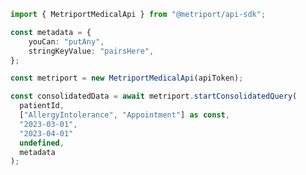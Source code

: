 ```typescript Metriport SDK
import { MetriportMedicalApi } from "@metriport/api-sdk";

const metadata = {
    youCan: "putAny",
    stringKeyValue: "pairsHere",
};

const metriport = new MetriportMedicalApi(apiToken);

const consolidatedData = await metriport.startConsolidatedQuery(
  patientId,
  ["AllergyIntolerance", "Appointment"] as const,
  "2023-03-01",
  "2023-04-01"
  undefined,
  metadata
);
```